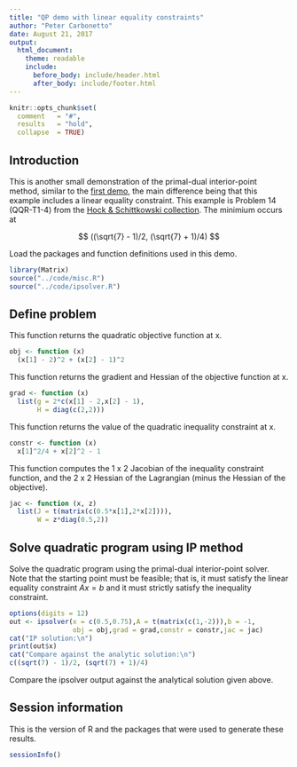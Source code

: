 ```yaml
---
title: "QP demo with linear equality constraints"
author: "Peter Carbonetto"
date: August 21, 2017
output:
  html_document:
    theme: readable
    include:
      before_body: include/header.html
      after_body: include/footer.html
---
```


```r
knitr::opts_chunk$set(
  comment   = "#",
  results   = "hold",
  collapse  = TRUE)
```

## Introduction

This is another small demonstration of the primal-dual interior-point
method, similar to the [first demo](qpdemo.html), the main difference
being that this example includes a linear equality constraint. This
example is Problem 14 (QQR-T1-4) from the [Hock & Schittkowski
collection](http://www.klaus-schittkowski.de). The minimium occurs at

$$
((\sqrt{7} - 1)/2, (\sqrt{7} + 1)/4)
$$

Load the packages and function definitions used in this demo.

```r
library(Matrix)
source("../code/misc.R")
source("../code/ipsolver.R")
```

## Define problem

This function returns the quadratic objective function at x.

```r
obj <- function (x)
  (x[1] - 2)^2 + (x[2] - 1)^2
```

This function returns the gradient and Hessian of the objective
function at x.

```r
grad <- function (x)
  list(g = 2*c(x[1] - 2,x[2] - 1),
       H = diag(c(2,2)))
```
	   
This function returns the value of the quadratic inequality constraint
at x.

```r
constr <- function (x)
  x[1]^2/4 + x[2]^2 - 1
```
  
This function computes the 1 x 2 Jacobian of the inequality
constraint function, and the 2 x 2 Hessian of the Lagrangian (minus
the Hessian of the objective).

```r
jac <- function (x, z)
  list(J = t(matrix(c(0.5*x[1],2*x[2]))),
       W = z*diag(0.5,2))
```
	   
## Solve quadratic program using IP method

Solve the quadratic program using the primal-dual interior-point
solver. Note that the starting point must be feasible; that is, it
must satisfy the linear equality constraint $Ax = b$ and it must
strictly satisfy the inequality constraint.

```r
options(digits = 12)
out <- ipsolver(x = c(0.5,0.75),A = t(matrix(c(1,-2))),b = -1,
                obj = obj,grad = grad,constr = constr,jac = jac)
cat("IP solution:\n")
print(out$x)
cat("Compare against the analytic solution:\n")
c((sqrt(7) - 1)/2, (sqrt(7) + 1)/4)
```

Compare the ipsolver output against the analytical solution given above.

## Session information

This is the version of R and the packages that were used to generate
these results.

```r
sessionInfo()
```
